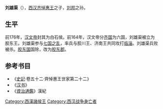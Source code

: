 '''刘雄渠'''（{{bd|？||前154年||catIdx=Liu,刘}}），[[西汉|西汉]][[齐悼惠王|齐悼惠王]]之子，[[刘邦|刘邦]]之孙。
==生平==
前176年，[[汉文帝|汉文帝]]封其为白石侯。前164年，汉文帝分[[齐国|齐国]]为六国，刘雄渠被立为胶东王。刘雄渠参与[[七国之乱|七国之乱]]，率兵与胶川王、济南王共同攻打[[临淄|临淄]]。刘雄渠兵败被杀。[[胶东国|胶东国]]国除，改为[[胶东郡|胶东郡]]。
==参考书目==
*《[[史記|史記]]·卷五十二·齊悼惠王世家第二十二》
*《[[汉书|汉书]]》
*《[[資治通鑑|資治通鑑]]》漢紀
{{七国之乱}}
[[Category:西漢諸侯王|Category:西漢諸侯王]]
[[Category:西汉战争身亡者|Category:西汉战争身亡者]]